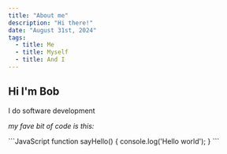 ```yaml
---
title: "About me"
description: "Hi there!"
date: "August 31st, 2024"
tags:
  - title: Me
  - title: Myself
  - title: And I
---
```


## Hi I'm Bob

I do software development

_my fave bit of code is this:_

<CodeBlock name="helloworld.js">
```JavaScript
function sayHello() {
  console.log('Hello world');
}
```
</CodeBlock>
